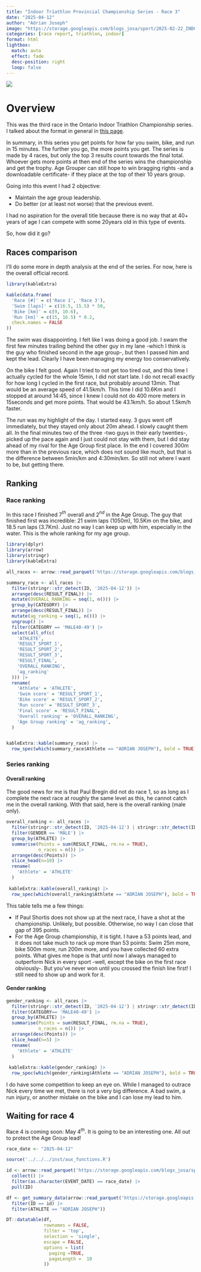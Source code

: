 ```yaml
---
title: "Indoor Triathlon Provincial Championship Series - Race 3"
date: "2025-04-12"
author: "Adrian Joseph"
image: "https://storage.googleapis.com/blogs_josa/sport/2025-02-22_INDOOR_TRIATHLON_SERIES_RACE_1/img/00.png"
categories: [race report, triathlon, indoor]
format: html
lightbox:
  match: auto
  effect: fade
  desc-position: right
  loop: false
---
```

![](https://storage.googleapis.com/blogs_josa/sport_small/2025-02-22_INDOOR_TRIATHLON_SERIES_RACE_1/img/00.png)

# Overview

This was the third race in the Ontario Indoor Triathlon Championship series. I talked about the format in general in [this page](../2025-02-22_INDOOR_TRIATHLON_PROVINCIAL_CHAMPIONSHIP_-_RACE_1/index.qmd).

In summary, in this series you get points for how far you swim, bike, and run in 15 minutes. The further you go, the more points you get. The series is made by 4 races, but only the top 3 results count towards the final total. Whoever gets more points at then end of the series wins the championship and get the trophy. Age Grouper can still hope to win bragging rights -and a downloadable certificate- if they place at the top of their 10 years group.

Going into this event I had 2 objective:

* Maintain the age group leadership.
* Do better (or at least not worse) that the previous event.

I had no aspiration for the overall title because there is no way that at 40+ years of age I can compete with some 20years old in this type of events.

So, how did it go?

## Races comparison

I'll do some more in depth analysis at the end of the series. For now, here is the overall official record.

```r
library(kableExtra)

kable(data.frame(
  'Race [#]' = c('Race 1', 'Race 3'),
  'Swim [laps]' = c(16.5, 15.5) * 50,
  'Bike [km]' = c(9, 10.6),
  'Run [km]' = c(15, 16.5) * 0.2, 
  check.names = FALSE
))
```

The swim was disappointing. I felt like I was doing a good job. I swam the first few minutes trailing behind the other guy in my lane -which I think is the guy who finished second in the age group-, but then I passed him and kept the lead. Clearly I have been managing my energy too conservatively.

On the bike I felt good. Again I tried to not get too tired out, and this time I actually cycled for the whole 15min, I did not start late. I do not recall exactly for how long I cycled in the first race, but probably around 13min. That would be an average speed of 41.5km/h. This time I did 10.6Km and I stopped at around 14:45, since I knew I could not do 400 more meters in 15seconds and get more points. That would be 43.1km/h. So about 1.5km/h faster.

The run was my highlight of the day. I started easy. 3 guys went off immediately, but they stayed only about 20m ahead. I slowly caught them all. In the final minutes two of the three -two guys in their early twenties-, picked up the pace again and I just could not stay with them, but I did stay ahead of my rival for the Age Group first place. In the end I covered 300m more than in the previous race, which does not sound like much, but that is the difference between 5min/km and 4:30min/km. So still not where I want to be, but getting there.

## Ranking

### Race ranking

In this race I finished 7$^{th}$ overall and 2$^{nd}$ in the Age Group. The guy that finished first was incredible: 21 swim laps (1050m), 10.5Km on the bike, and 18.5 run laps (3.7Km). Just no way I can keep up with him, especially in the water. This is the whole ranking for my age group.

```r
library(dplyr)
library(arrow)
library(stringr)
library(kableExtra)

all_races <- arrow::read_parquet('https://storage.googleapis.com/blogs_josa/sport/parquets/all_results.parquet')

summary_race <- all_races |>
  filter(stringr::str_detect(ID, '2025-04-12')) |>
  arrange(desc(RESULT_FINAL)) |>
  mutate(OVERALL_RANKING = seq(1, n())) |>
  group_by(CATEGORY) |>
  arrange(desc(RESULT_FINAL)) |>
  mutate(ag_ranking = seq(1, n())) |>
  ungroup() |>
  filter(CATEGORY == 'MALE40-49') |>
  select(all_of(c(
    'ATHLETE',
    'RESULT_SPORT_1',
    'RESULT_SPORT_2',
    'RESULT_SPORT_3',
    'RESULT_FINAL',
    'OVERALL_RANKING',
    'ag_ranking'
  ))) |>
  rename(
    'Athlete' = 'ATHLETE',
    'Swim score' = 'RESULT_SPORT_1',
    'Bike score' = 'RESULT_SPORT_2',
    'Run score' = 'RESULT_SPORT_3',
    'Final score' = 'RESULT_FINAL',
    'Overall ranking' = 'OVERALL_RANKING',
    'Age Group ranking' = 'ag_ranking',
  )


kableExtra::kable(summary_race) |>
  row_spec(which(summary_race$Athlete == "ADRIAN JOSEPH"), bold = TRUE)
```

### Series ranking

#### Overall ranking

The good news for me is that Paul Bregin did not do race 1, so as long as I complete the next race at roughly the same level as this, he cannot catch me in the overall ranking. With that said, here is the overall ranking (male only).

```r

overall_ranking <- all_races |>
  filter(stringr::str_detect(ID, '2025-04-12') | stringr::str_detect(ID, '2025-02-22')) |>
  filter(GENDER == 'MALE') |>
  group_by(ATHLETE) |>
  summarise(Points = sum(RESULT_FINAL, rm.na = TRUE),
            n_races = n()) |>
  arrange(desc(Points)) |>
  slice_head(n=10) |>
  rename(
    'Athlete' = 'ATHLETE'
  )
           
 kableExtra::kable(overall_ranking) |>
  row_spec(which(overall_ranking$Athlete == "ADRIAN JOSEPH"), bold = TRUE) 

```

This table tells me a few things:

* If Paul Shortis does not show up at the next race, I have a shot at the championship. Unlikely, but possible. Otherwise, no way I can close that gap of 395 points.
* For the Age Group championship, it is tight. I have a 53 points lead, and it does not take much to rack up more than 53 points: Swim 25m more, bike 500m more, run 200m more, and you have collected 60 extra points. What gives me hope is that until now I always managed to outperform Nick in every sport -well, except the bike on the first race obviously-. But you've never won until you crossed the finish line first! I still need to show up and work for it.


#### Gender ranking

```r
gender_ranking <- all_races |>
  filter(stringr::str_detect(ID, '2025-04-12') | stringr::str_detect(ID, '2025-02-22')) |>
  filter(CATEGORY== 'MALE40-49') |>
  group_by(ATHLETE) |>
  summarise(Points = sum(RESULT_FINAL, rm.na = TRUE),
            n_races = n()) |>
  arrange(desc(Points)) |>
  slice_head(n=5) |>
  rename(
    'Athlete' = 'ATHLETE'
  )
           
 kableExtra::kable(gender_ranking) |>
  row_spec(which(gender_ranking$Athlete == "ADRIAN JOSEPH"), bold = TRUE) 

```


I do have some competition to keep an eye on. While I managed to outrace Nick every time we met, there is not a very big difference. A bad swim, a run injury, or another mistake on the bike and I can lose my lead to him.

## Waiting for race 4

Race 4 is coming soon: May 4$^{th}$. It is going to be an interesting one. All out to protect the Age Group lead!


```r
race_date <- "2025-04-12"

source('../../../inst/aux_functions.R')

id <- arrow::read_parquet('https://storage.googleapis.com/blogs_josa/sport/parquets/main_dataset.parquet') |>
  collect() |>
  filter(as.character(EVENT_DATE) == race_date) |>
  pull(ID)

df <- get_summary_data(arrow::read_parquet('https://storage.googleapis.com/blogs_josa/sport/parquets/all_results.parquet') |>
  filter(ID == id) |>
  filter(ATHLETE == "ADRIAN JOSEPH"))

DT::datatable(df,
              rownames = FALSE,
              filter = 'top',
              selection = 'single',
              escape = FALSE,
              options = list(
                paging =TRUE,
                pageLength =  10
              ))
```


